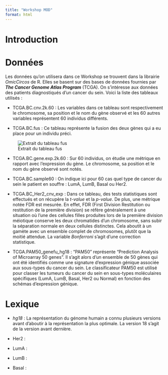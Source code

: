 ```yaml
---
title: "Workshop MOD"
format: html
---
```


# Introduction 

# Données

Les données qu'on utilisera dans ce Workshop se trouvent dans la librairie *OmicCircos* de R.
Elles se basent sur des bases de données fournies par ***The Cancer Genome Atlas Program*** (TCGA). On s'intéresse aux données des patients diagnostiqués d'un cancer du sein. Voici la liste des tableaux utilisés :

* TCGA.BC.cnv.2k.60 : Les variables dans ce tableau sont respectivement le chromosome, sa position et le nom du gène observé et les 60 autres variables représentent 60 individus différents.  

* TCGA.BC.fus : Ce tableau représente la fusion des deux gènes qui a eu place pour un individu préci.

![Extrait du tableau fus](images/tableau%20fus.png.png)

* TCGA.BC.gene.exp.2k.60 : Sur 60 individus, on étudie une métrique en rapport avec l'expression du gène. Le chromosome, sa position et le nom du gène observé sont notés.

* TCGA.BC.sample60 : On indique ici pour 60 cas quel type de cancer du sein le patient en souffre : LumA, LumB, Basal ou Her2.

* TCGA.BC_Her2_cnv_exp : Dans ce tableau, des tests statistiques sont effectués et on récupère la *t-value* et la *p-value*. De plus, une métrique notée FDR est mesurée. En effet, FDR (First Division Restitution ou restitution de la première division) se réfère généralement à une situation où l'une des cellules filles produites lors de la première division méiotique conserve les deux chromatides d'un chromosome, sans subir la séparation normale en deux cellules distinctes. Cela aboutit à un gamète avec un ensemble complet de chromosomes, plutôt que la moitié attendue. La variable *Bonferroni* s'agit d'une correction statistique.

* TCGA.PAM50_genefu_hg18 : "PAM50" représente "Prediction Analysis of Microarray 50 genes". Il s'agit alors d'un ensemble de 50 gènes qui ont été identifiés comme une signature d'expression génique associée aux sous-types du cancer du sein. Le classificateur PAM50 est utilisé pour classer les tumeurs du cancer du sein en sous-types moléculaires spécifiques (LumA, LumB, Basal, Her2 ou Normal) en fonction des schémas d'expression génique.

# Lexique

* *hg18* : La représentation du génome humain a connu plusieurs versions avant d'aboutir à la représentation la plus optimale. La version 18 s'agit de la version avant dernière.

* Her2 : 

* LumA :

* LumB : 

* Basal :






